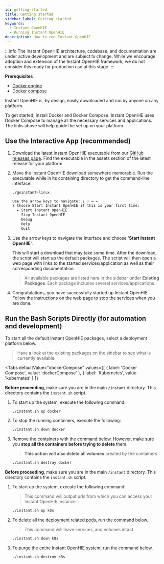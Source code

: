 ```yaml
---
id: getting-started
title: Getting started
sidebar_label: Getting started
keywords:
  - Instant OpenHIE
  - Running Instant OpenHIE
description: How to run Instant OpenHIE
---
```



:::info
The Instant OpenHIE architecture, codebase, and documentation are under active development and are subject to change. While we encourage adoption and extension of the Instant OpenHIE framework, we do not consider this ready for production use at this stage.
:::

**Prerequisites**
- [Docker engine](https://docs.docker.com/install/)
- [Docker compose](https://docs.docker.com/compose/install/)

Instant OpenHIE is, by design, easily downloaded and run by anyone on any platform.

To get started, install Docker and Docker Compose. Instant OpenHIE uses Docker Compose to manage all the necessary services and applications. The links above will help guide the set up on your platform.

## Use the Interactive App (recommended)

1. Download the latest Instant OpenHIE executable from our [GitHub releases page](https://github.com/openhie/instant/releases). Find the executable in the assets section of the latest release for your platform.

1. Move the Instant OpenHIE download somewhere memorable. Run the executable while in its containing directory to get the command-line interface:

    ```sh
    ./goinstant-linux

    Use the arrow keys to navigate: ↓ ↑ → ←
    ? Choose Start Instant OpenHIE if this is your first time:
      ▸ Start Instant OpenHIE
        Stop Instant OpenHIE
        Debug
        Help
        Quit
    ```

1. Use the arrow keys to navigate the interface and choose '**Start Instant OpenHIE**'.

    This will start a download that may take some time. After the download, the script will start up the default packages. The script will then open a web page with links to the started services/application as well as their corresponding documentation.

    > All available packages are listed here in the sidebar under **Existing Packages**. Each package includes several services/applications.

1. Congratulations, you have successfully started up Instant OpenHIE. Follow the instructions on the web page to stop the services when you are done.

## Run the Bash Scripts Directly (for automation and development)

To start all the default Instant OpenHIE packages, select a deployment platform below.

> Have a look at the existing packages on the sidebar to see what is currently available.

<Tabs
  defaultValue="dockerCompose"
  values={[
    { label: 'Docker Compose', value: 'dockerCompose' },
    { label: 'Kubernetes', value: 'kubernetes' }
  ]}
>
<TabItem value="dockerCompose">

**Before proceeding**, make sure you are in the main `/instant` directory. This directory contains the `instant.sh` script.

1. To start up the system, execute the following command:

    ```sh
    ./instant.sh up docker
    ```

1. To stop the running containers, execute the following:

    ```sh
    ./instant.sh down docker
    ```

1. Remove the containers with the command below. However, make sure you **stop all the containers before trying to delete** them.

    > **This action will also delete all volumes** created by the containers.

    ```sh
    ./instant.sh destroy docker
    ```

</TabItem>
<TabItem value="kubernetes">

**Before proceeding**, make sure you are in the main `/instant` directory. This directory contains the `instant.sh` script.

1. To start up the system, execute the following command:

    > This command will output urls from which you can access your Instant OpenHIE instance.

    ```sh
    ./instant.sh up k8s
    ```

1. To delete all the deployment related pods, run the command below.

    > This command will leave services, and volumes intact.

    ```sh
    ./instant.sh down k8s
    ```

1. To purge the entire Instant OpenHIE system, run the command below.

    ```sh
    ./instant.sh destroy k8s
    ```

</TabItem>
</Tabs>
